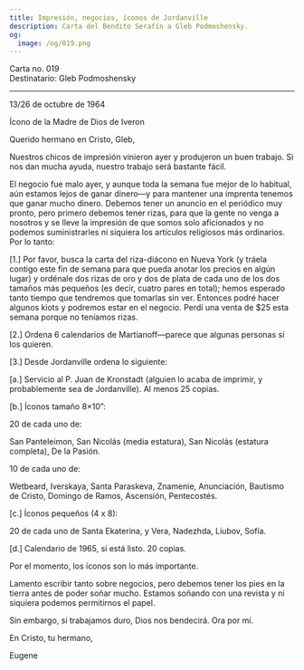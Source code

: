 ```yaml
---
title: Impresión, negocios, íconos de Jordanville
description: Carta del Bendito Serafín a Gleb Podmoshensky.
og:
  image: /og/019.png
---
```


<div style={{textAlign:'right', fontFamily:'monospace'}}>Carta no. 019</div>
<div style={{textAlign:'left', fontFamily:'monospace'}}>Destinatario: Gleb Podmoshensky</div>

---

13/26 de octubre de 1964

Ícono de la Madre de Dios de Iveron

Querido hermano en Cristo, Gleb,

Nuestros chicos de impresión vinieron ayer y produjeron un buen trabajo. Si nos dan mucha ayuda, nuestro trabajo será bastante fácil.

El negocio fue malo ayer, y aunque toda la semana fue mejor de lo habitual, aún estamos lejos de ganar dinero—y para mantener una imprenta tenemos que ganar mucho dinero. Debemos tener un anuncio en el periódico muy pronto, pero primero debemos tener rizas, para que la gente no venga a nosotros y se lleve la impresión de que somos solo aficionados y no podemos suministrarles ni siquiera los artículos religiosos más ordinarios. Por lo tanto:

[1.] Por favor, busca la carta del riza-diácono en Nueva York (y tráela contigo este fin de semana para que pueda anotar los precios en algún lugar) y ordénale dos rizas de oro y dos de plata de cada uno de los dos tamaños más pequeños (es decir, cuatro pares en total); hemos esperado tanto tiempo que tendremos que tomarlas sin ver. Entonces podré hacer algunos kiots y podremos estar en el negocio. Perdí una venta de $25 esta semana porque no teníamos rizas.

[2.] Ordena 6 calendarios de Martianoff—parece que algunas personas sí los quieren.

[3.] Desde Jordanville ordena lo siguiente:

[a.] Servicio al P. Juan de Kronstadt (alguien lo acaba de imprimir, y probablemente sea de Jordanville). Al menos 25 copias.

[b.] Íconos tamaño 8×10”:

20 de cada uno de:

San Panteleimon, San Nicolás (media estatura), San Nicolás (estatura completa), De la Pasión.

10 de cada uno de:

Wetbeard, Iverskaya, Santa Paraskeva, Znamenie, Anunciación, Bautismo de Cristo, Domingo de Ramos, Ascensión, Pentecostés.

[c.] Íconos pequeños (4 x 8):

20 de cada uno de Santa Ekaterina, y Vera, Nadezhda, Liubov, Sofía.

[d.] Calendario de 1965, si está listo. 20 copias.

Por el momento, los íconos son lo más importante.

Lamento escribir tanto sobre negocios, pero debemos tener los pies en la tierra antes de poder soñar mucho. Estamos soñando con una revista y ni siquiera podemos permitirnos el papel.

Sin embargo, si trabajamos duro, Dios nos bendecirá. Ora por mí.

En Cristo, tu hermano,

Eugene
